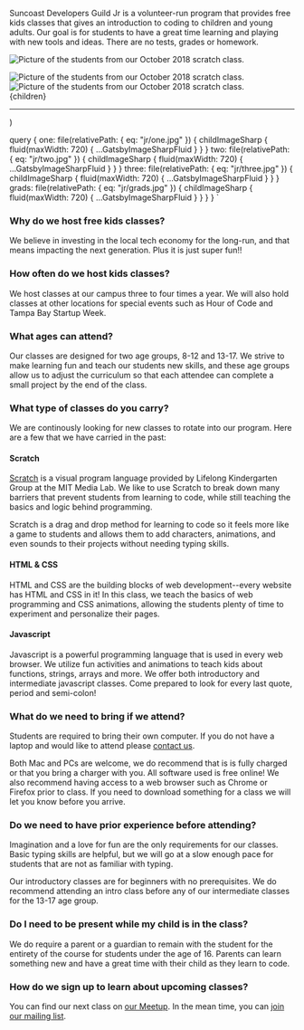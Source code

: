 
  <ContentLayout title="Suncoast Developers Guild Jr.">
    <p>
      Suncoast Developers Guild Jr is a volunteer-run program that provides free
      kids classes that gives an introduction to coding to children and young
      adults. Our goal is for students to have a great time learning and playing
      with new tools and ideas. There are no tests, grades or homework.
    </p>
    <div className="columns">
      <div className="column">
        <p>
          <Image
            Tag="figure"
            className="image"
            fluid={data.one.childImageSharp.fluid}
            alt="Picture of the students from our October 2018 scratch class."
          />
        </p>
      </div>
      <div className="column">
        <Image
          Tag="figure"
          className="image"
          fluid={data.two.childImageSharp.fluid}
          alt="Picture of the students from our October 2018 scratch class."
        />
      </div>
      <div className="column">
        <Image
          Tag="figure"
          className="image"
          fluid={data.three.childImageSharp.fluid}
          alt="Picture of the students from our October 2018 scratch class."
        />
      </div>
    </div>
    {children}
    <hr />
    <div className="columns is-centered">
      <div className="column is-two-thirds">
        <Image
          Tag="figure"
          className="image"
          fluid={data.grads.childImageSharp.fluid}
        />
      </div>
    </div>
  </ContentLayout>
)

  query {
    one: file(relativePath: { eq: "jr/one.jpg" }) {
      childImageSharp {
        fluid(maxWidth: 720) {
          ...GatsbyImageSharpFluid
        }
      }
    }
    two: file(relativePath: { eq: "jr/two.jpg" }) {
      childImageSharp {
        fluid(maxWidth: 720) {
          ...GatsbyImageSharpFluid
        }
      }
    }
    three: file(relativePath: { eq: "jr/three.jpg" }) {
      childImageSharp {
        fluid(maxWidth: 720) {
          ...GatsbyImageSharpFluid
        }
      }
    }
    grads: file(relativePath: { eq: "jr/grads.jpg" }) {
      childImageSharp {
        fluid(maxWidth: 720) {
          ...GatsbyImageSharpFluid
        }
      }
    }
  }
`

### Why do we host free kids classes?

We believe in investing in the local tech economy for the long-run, and that means impacting the next generation. Plus it is just super fun!!

### How often do we host kids classes?

We host classes at our campus three to four times a year. We will also hold classes at other locations for special events such as Hour of Code and Tampa Bay Startup Week.

### What ages can attend?

Our classes are designed for two age groups, 8-12 and 13-17. We strive to make learning fun and teach our students new skills, and these age groups allow us to adjust the curriculum so that each attendee can complete a small project by the end of the class.

### What type of classes do you carry?

We are continously looking for new classes to rotate into our program. Here are a few that we have carried in the past:

#### Scratch

[Scratch](https://scratch.mit.edu/) is a visual program language provided by Lifelong Kindergarten Group at the MIT Media Lab. We like to use Scratch to break down many barriers that prevent students from learning to code, while still teaching the basics and logic behind programming.

Scratch is a drag and drop method for learning to code so it feels more like a game to students and allows them to add characters, animations, and even sounds to their projects without needing typing skills.

#### HTML & CSS

HTML and CSS are the building blocks of web development--every website has HTML and CSS in it! In this class, we teach the basics of web programming and CSS animations, allowing the students plenty of time to experiment and personalize their pages.

#### Javascript

Javascript is a powerful programming language that is used in every web browser. We utilize fun activities and animations to teach kids about functions, strings, arrays and more. We offer both introductory and intermediate javascript classes. Come prepared to look for every last quote, period and semi-colon!

### What do we need to bring if we attend?

Students are required to bring their own computer. If you do not have a laptop and would like to attend please [contact us](/contact).

Both Mac and PCs are welcome, we do recommend that is is fully charged or that you bring a charger with you. All software used is free online! We also recommend having access to a web browser such as Chrome or Firefox prior to class. If you need to download something for a class we will let you know before you arrive.

### Do we need to have prior experience before attending?

Imagination and a love for fun are the only requirements for our classes. Basic typing skills are helpful, but we will go at a slow enough pace for students that are not as familiar with typing.

Our introductory classes are for beginners with no prerequisites. We do recommend attending an intro class before any of our intermediate classes for the 13-17 age group.

### Do I need to be present while my child is in the class?

We do require a parent or a guardian to remain with the student for the entirety of the course for students under the age of 16. Parents can learn something new and have a great time with their child as they learn to code.

### How do we sign up to learn about upcoming classes?

You can find our next class on [our Meetup](https://www.meetup.com/suncoast-developers-guild/). In the mean time, you can [join our mailing list](https://goo.gl/forms/h3RNx591XCPO4ZMy1).
